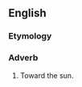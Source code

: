 {{see also|sunward}}

==English==

===Etymology===
{{suffix|en|sun|wards}}

===Adverb===
{{en-adv|-}}

# Toward the sun.